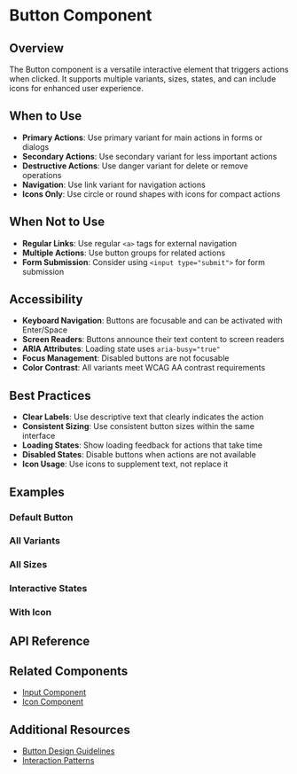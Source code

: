 
<Meta title="Components/Button Documentation" of={Default} />

# Button Component

## Overview

The Button component is a versatile interactive element that triggers actions when clicked. It supports multiple variants, sizes, states, and can include icons for enhanced user experience.

## When to Use

- **Primary Actions**: Use primary variant for main actions in forms or dialogs
- **Secondary Actions**: Use secondary variant for less important actions
- **Destructive Actions**: Use danger variant for delete or remove operations
- **Navigation**: Use link variant for navigation actions
- **Icons Only**: Use circle or round shapes with icons for compact actions

## When Not to Use

- **Regular Links**: Use regular `<a>` tags for external navigation
- **Multiple Actions**: Use button groups for related actions
- **Form Submission**: Consider using `<input type="submit">` for form submission

## Accessibility

- **Keyboard Navigation**: Buttons are focusable and can be activated with Enter/Space
- **Screen Readers**: Buttons announce their text content to screen readers
- **ARIA Attributes**: Loading state uses `aria-busy="true"`
- **Focus Management**: Disabled buttons are not focusable
- **Color Contrast**: All variants meet WCAG AA contrast requirements

## Best Practices

- **Clear Labels**: Use descriptive text that clearly indicates the action
- **Consistent Sizing**: Use consistent button sizes within the same interface
- **Loading States**: Show loading feedback for actions that take time
- **Disabled States**: Disable buttons when actions are not available
- **Icon Usage**: Use icons to supplement text, not replace it

## Examples

### Default Button

<Canvas>
  <Story of={Default} />
</Canvas>

### All Variants

<Canvas>
  <Story of={AllVariants} />
</Canvas>

### All Sizes

<Canvas>
  <Story of={AllSizes} />
</Canvas>

### Interactive States

<Canvas>
  <Story of={InteractiveStates} />
</Canvas>

### With Icon

<Canvas>
  <Story of={WithIcon} />
</Canvas>

## API Reference

<ArgsTable of={Default} />

## Related Components

- [Input Component](./input-component-documentation)
- [Icon Component](./icon-component-documentation)

## Additional Resources

- [Button Design Guidelines](link-to-design-system)
- [Interaction Patterns](link-to-patterns)